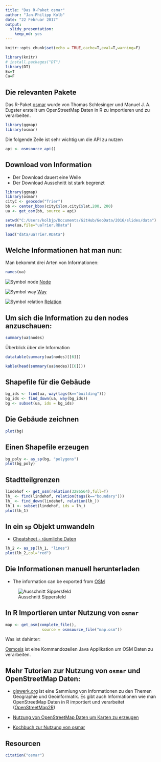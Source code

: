 ```yaml
---
title: "Das R-Paket osmar"
author: "Jan-Philipp Kolb"
date: "22 Februar 2017"
output: 
  slidy_presentation: 
    keep_md: yes
---
```


```r
knitr::opts_chunk$set(echo = TRUE,cache=T,eval=T,warning=F)
```


```r
library(knitr)
# install.packages("DT")
library(DT)
Ex=T
Ca=F
```


## Die relevanten Pakete

Das R-Paket [osmar](https://cran.r-project.org/web/packages/osmar/index.html) wurde von Thomas Schlesinger und Manuel J. A. Eugster erstellt um OpenStreetMap Daten in R zu importieren und zu verarbeiten. 

```r
library(ggmap)
library(osmar)
```

Die folgende Zeile ist sehr wichtig um die API zu nutzen
```r
api <- osmsource_api()
```

## Download von Information

- Der Download dauert eine Weile
- Der Download Ausschnitt ist stark begrenzt

```r
library(ggmap)
library(osmar)
cityC <- geocode("Trier")
bb <- center_bbox(cityC$lon,cityC$lat,200, 200)
ua <- get_osm(bb, source = api)
```

```r
setwd("C:/Users/kolbjp/Documents/GitHub/GeoData/2016/slides/data")
save(ua,file="uaTrier.RData")
```

```r
load("data/uaTrier.RData")
```


## Welche Informationen hat man nun:

Man bekommt drei Arten von Informationen:

```r
names(ua)
```

![Symbol node](figure/30px-Osm_element_node.svg.png) [Node](http://wiki.openstreetmap.org/wiki/Elements#Node)

![Symbol way](figure/30px-Osm_element_way.svg.png) [Way](http://wiki.openstreetmap.org/wiki/Elements#Way)

![Symbol relation](figure/30px-Osm_element_relation.svg.png) [Relation](http://wiki.openstreetmap.org/wiki/Relation)


## Um sich die Information zu den nodes anzuschauen:

```r
summary(ua$nodes)
```

Überblick über die Information

```r
datatable(summary(ua$nodes)[[6]])
```

```r
kable(head(summary(ua$nodes)[[6]]))
```

## Shapefile für die Gebäude

```r
bg_ids <- find(ua, way(tags(k=="building")))
bg_ids <- find_down(ua, way(bg_ids))
bg <- subset(ua, ids = bg_ids)
```

## Die Gebäude zeichnen

```r
plot(bg)
```

## Einen Shapefile erzeugen

```r
bg_poly <- as_sp(bg, "polygons")  
plot(bg_poly)
```

## Stadtteilgrenzen

```r
lindehof <- get_osm(relation(3286564),full=T)
lh_ <- find(lindehof, relation(tags(k=="boundary")))
lh_ <- find_down(lindehof, relation(lh_))
lh_1 <- subset(lindehof, ids = lh_)
plot(lh_1)
```

## In ein `sp` Objekt umwandeln

- [Cheatsheet - räumliche Daten](http://www.maths.lancs.ac.uk/~rowlings/Teaching/UseR2012/cheatsheet.html)

```r
lh_2 <- as_sp(lh_1, "lines")  
plot(lh_2,col="red")
```



## Die Informationen manuell herunterladen

- The information can be exported from [OSM](https://www.openstreetmap.org/export)


![Ausschnitt Sippersfeld](figure/Sippersfeld.png)

## In R Importieren unter Nutzung von `osmar`

```r
map <- get_osm(complete_file(), 
                source = osmsource_file("map.osm"))
```

Was ist dahinter:

[Osmosis](http://wiki.openstreetmap.org/wiki/Osmosis/Detailed_Usage_0.44#--tag-filter_.28--tf.29) ist eine Kommandozeilen Java Applikation um OSM Daten zu verarbeiten.

## Mehr Tutorien zur Nutzung von `osmar` und OpenStreetMap Daten:

- [giswerk.org](http://giswerk.org/)
ist eine Sammlung von Informationen zu den Themen Geographie und Geoinformatik. Es gibt auch Informationen wie man OpenStreetMap Daten in R importiert und verarbeitet ([OpenStreetMap2R ](http://giswerk.org/doku.php?id=r:r-tutorials:packages:osmar#things_of_further_interest))

- [Nutzung von OpenStreetMap Daten um Karten zu erzeugen](https://github.com/Robinlovelace/osm-tutorial/blob/master/osm.Rmd)

- [Kochbuch zur Nutzung von osmar](http://generalcookbook.blogspot.de/2013/08/application-of-openstreetmap-data-in.html?view=classic)


## Resourcen

```r
citation("osmar")
```

